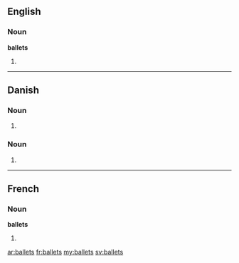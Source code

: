 ==English==

===Noun===
'''ballets'''

# {{plural of|[[ballet]]}}

----

==Danish==

===Noun===
{{infl|da|noun form|g=c}}

# {{form of|genitive singular indefinite|ballet|lang=da}}

===Noun===
{{infl|da|noun form|g=n}}

# {{form of|genitive singular definite|bal|lang=da}}

----

==French==

===Noun===
'''ballets''' {{m}}

# {{plural of|[[ballet]]|lang=fr}}

[[ar:ballets]]
[[fr:ballets]]
[[my:ballets]]
[[sv:ballets]]